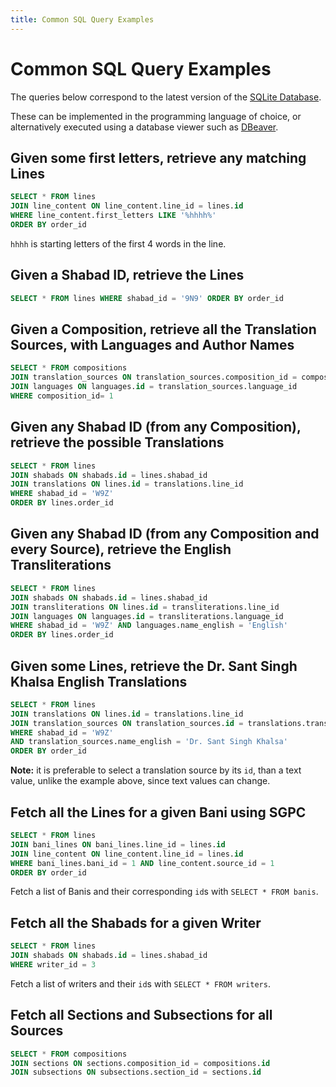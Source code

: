 ```yaml
---
title: Common SQL Query Examples
---
```


# Common SQL Query Examples

The queries below correspond to the latest version of the [SQLite Database](https://github.com/shabados/database/releases/latest).

These can be implemented in the programming language of choice, or alternatively executed using a database viewer such as [DBeaver](https://dbeaver.io/).

## Given some first letters, retrieve any matching Lines

```sql
SELECT * FROM lines
JOIN line_content ON line_content.line_id = lines.id
WHERE line_content.first_letters LIKE '%hhhh%'
ORDER BY order_id
```

`hhhh` is starting letters of the first 4 words in the line.

## Given a Shabad ID, retrieve the Lines

```sql
SELECT * FROM lines WHERE shabad_id = '9N9' ORDER BY order_id
```

## Given a Composition, retrieve all the Translation Sources, with Languages and Author Names

```sql
SELECT * FROM compositions
JOIN translation_sources ON translation_sources.composition_id = compositions.id
JOIN languages ON languages.id = translation_sources.language_id
WHERE composition_id= 1
```

## Given any Shabad ID (from any Composition), retrieve the possible Translations

```sql
SELECT * FROM lines
JOIN shabads ON shabads.id = lines.shabad_id
JOIN translations ON lines.id = translations.line_id
WHERE shabad_id = 'W9Z'
ORDER BY lines.order_id
```

## Given any Shabad ID (from any Composition and every Source), retrieve the English Transliterations

```sql
SELECT * FROM lines
JOIN shabads ON shabads.id = lines.shabad_id
JOIN transliterations ON lines.id = transliterations.line_id
JOIN languages ON languages.id = transliterations.language_id
WHERE shabad_id = 'W9Z' AND languages.name_english = 'English'
ORDER BY lines.order_id
```

## Given some Lines, retrieve the Dr. Sant Singh Khalsa English Translations

```sql
SELECT * FROM lines
JOIN translations ON lines.id = translations.line_id
JOIN translation_sources ON translation_sources.id = translations.translation_source_id
WHERE shabad_id = 'W9Z'
AND translation_sources.name_english = 'Dr. Sant Singh Khalsa'
ORDER BY order_id
```

**Note:** it is preferable to select a translation source by its `id`, than a text value, unlike the example above, since text values can change.

## Fetch all the Lines for a given Bani using SGPC

```sql
SELECT * FROM lines
JOIN bani_lines ON bani_lines.line_id = lines.id
JOIN line_content ON line_content.line_id = lines.id
WHERE bani_lines.bani_id = 1 AND line_content.source_id = 1
ORDER BY order_id
```

Fetch a list of Banis and their corresponding `id`s with `SELECT * FROM banis`.

## Fetch all the Shabads for a given Writer

```sql
SELECT * FROM lines
JOIN shabads ON shabads.id = lines.shabad_id
WHERE writer_id = 3
```

Fetch a list of writers and their `id`s with `SELECT * FROM writers`.

## Fetch all Sections and Subsections for all Sources

```sql
SELECT * FROM compositions
JOIN sections ON sections.composition_id = compositions.id
JOIN subsections ON subsections.section_id = sections.id
```
